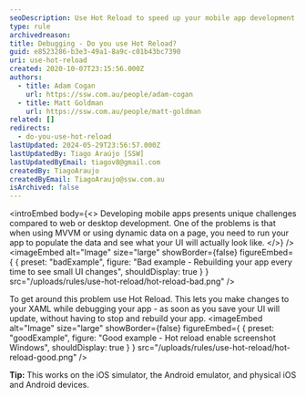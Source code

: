```yaml
---
seoDescription: Use Hot Reload to speed up your mobile app development by instantly updating your UI without rebuilding the entire app.
type: rule
archivedreason:
title: Debugging - Do you use Hot Reload?
guid: e8523286-b3e3-49a1-8a9c-c01b43bc7390
uri: use-hot-reload
created: 2020-10-07T23:15:56.000Z
authors:
  - title: Adam Cogan
    url: https://ssw.com.au/people/adam-cogan
  - title: Matt Goldman
    url: https://ssw.com.au/people/matt-goldman
related: []
redirects:
  - do-you-use-hot-reload
lastUpdated: 2024-05-29T23:56:57.000Z
lastUpdatedBy: Tiago Araújo [SSW]
lastUpdatedByEmail: tiagov8@gmail.com
createdBy: TiagoAraujo
createdByEmail: TiagoAraujo@ssw.com.au
isArchived: false
---
```


<introEmbed
  body={<>
Developing mobile apps presents unique challenges compared to web or desktop development. One of the problems is that when using MVVM or using dynamic data on a page, you need to run your app to populate the data and see what your UI will actually look like.
  </>}
/>
<imageEmbed
  alt="Image"
  size="large"
  showBorder={false}
  figureEmbed={ {
    preset: "badExample",
    figure: "Bad example - Rebuilding your app every time to see small UI changes",
    shouldDisplay: true
  } }
  src="/uploads/rules/use-hot-reload/hot-reload-bad.png"
/>

To get around this problem use Hot Reload. This lets you make changes to your XAML while debugging your app - as soon as you save your UI will update, without having to stop and rebuild your app.
<imageEmbed
  alt="Image"
  size="large"
  showBorder={false}
  figureEmbed={ {
    preset: "goodExample",
    figure: "Good example - Hot reload enable screenshot Windows",
    shouldDisplay: true
  } }
  src="/uploads/rules/use-hot-reload/hot-reload-good.png"
/>

**Tip:** This works on the iOS simulator, the Android emulator, and physical iOS and Android devices.
